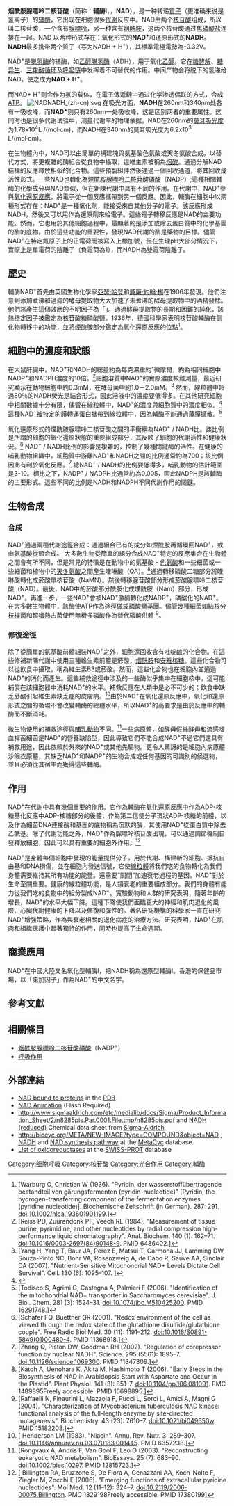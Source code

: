 {{noteTA|G1=Lifesciences}}

{{Chembox
| ImageFile =NAD+ phys.svg
| ImageSize = 200px 
| IUPACName = 
| OtherNames = 
| Section1 = {{Chembox Identifiers
| CASNo = 53-84-9
| CASNo_Ref = {{cascite|correct|CAS}}
| CASNo1 = 58-68-4
| CASNo1_Ref = {{cascite|changed|??}}
|  PubChem  =  925
|  SMILES  =  
|  MeSHName  =  Nicotinamide-Adenine+Dinucleotide
|  UNII_Ref  = {{fdacite|correct|FDA}}|  UNII  =  0U46U6E8UK
|  InChI  =  1/C21H27N7O14P2/c22-17-12-19(25-7-24-17)28(8-26-12)21-16(32)14(30)11(41-21)6-39-44(36,37)42-43(34,35)38-5-10-13(29)15(31)20(40-10)27-3-1-2-9(4-27)18(23)33/h1-4,7-8,10-11,13-16,20-21,29-32H,5-6H2,(H5-,22,23,24,25,33,34,35,36,37)/t10-,11-,13-,14-,15-,16-,20-,21-/m1/s1
|  InChIKey  =  BAWFJGJZGIEFAR-NNYOXOHSBR
|  StdInChI_Ref  = {{stdinchicite|correct|chemspider}}|  StdInChI  =  1S/C21H27N7O14P2/c22-17-12-19(25-7-24-17)28(8-26-12)21-16(32)14(30)11(41-21)6-39-44(36,37)42-43(34,35)38-5-10-13(29)15(31)20(40-10)27-3-1-2-9(4-27)18(23)33/h1-4,7-8,10-11,13-16,20-21,29-32H,5-6H2,(H5-,22,23,24,25,33,34,35,36,37)/t10-,11-,13-,14-,15-,16-,20-,21-/m1/s1
|  StdInChIKey_Ref  = {{stdinchicite|correct|chemspider}}|  StdInChIKey  =  BAWFJGJZGIEFAR-NNYOXOHSSA-N
|  ChemSpiderID_Ref  = {{chemspidercite|correct|chemspider}}|  ChemSpiderID  =  5681
|  ChEMBL_Ref  = {{ebicite|changed|EBI}}|  ChEMBL  =  1628272
|  IUPHAR_ligand  =  2451
|  DrugBank_Ref  = {{drugbankcite|correct|drugbank}}|  DrugBank  =  DB00157
|  KEGG_Ref  = {{keggcite|changed|kegg}}|  KEGG  =  C00003
|  ChEBI_Ref  = {{ebicite|changed|EBI}}|  ChEBI  =  16908
|  RTECS  =  UU3450000
}}
| Section2 = {{Chembox Properties
|   Formula = C<sub>21</sub>H<sub>27</sub>N<sub>7</sub>O<sub>14</sub>P<sub>2</sub>
|   MolarMass = 663.425
|   Appearance = 
|   Density = 
|   MeltingPt = 
|   BoilingPt = 
  }}
| Section3 = {{Chembox Hazards
|   Solubility = 
|   MainHazards = 
|   FlashPt = 
|   Autoignition = 
  }}
}}
'''烟酰胺腺嘌呤二核苷酸'''（简称：'''辅酶Ⅰ'''，{{lang-en|'''Nicotinamide adenine dinucleotide'''}}，'''NAD'''），是一种转递[[質子|質子]]（更准确来说是氢离子）的[[辅酶|辅酶]]，它出现在细胞很多[[代谢|代谢]]反应中。NAD由两个[[核苷酸|核苷酸]]组成，所以叫二核苷酸，一个含有[[腺嘌呤|腺嘌呤]]，另一种含有[[烟酰胺|烟酰胺]]，这两个核苷酸通过[[焦磷酸盐|焦磷酸盐]]连接在一起。NAD 以两种形式存在：氧化形式的'''NAD<sup>+</sup>'''和还原形式的'''NADH'''。'''NADH'''最多携带两个質子（写为NADH + H<sup>+</sup>），其[[標準電極電勢|標準電極電勢]]為-0.32V。
{{FileTA|NAD oxidation reduction|svg|left|200px|thumb|NAD的氧化和还原。}}

NAD<sup>+</sup>是[[脱氢酶|脱氢酶]]的辅酶，如[[乙醇脱氢酶|乙醇脱氢酶]]（ADH），用于氧化[[乙醇|乙醇]]。它在[[糖酵解|糖酵解]]、[[糖异生|糖异生]]、[[三羧酸循环|三羧酸循环]]及[[呼吸链|呼吸链]]中发挥着不可替代的作用。中间产物会将脱下的氢递给NAD，使之成为'''NAD + H<sup>+</sup>'''。

而NAD+ H<sup>+</sup>则会作为氢的载体，在[[電子傳遞鏈|電子傳遞鏈]]中通过化学渗透偶联的方式，合成[[三磷酸腺苷|ATP]]。
[[File:NADNADH_(zh-cn).svg|left]]
在吸光方面，'''NADH'''在260nm和340nm处各有一吸收峰，而'''NAD<sup>+</sup>'''则只有260nm一处吸收峰，这是区别两者的重要属性。这同时也是很多代谢试验中，测量代谢率的物理依据。NAD在260nm的[[莫耳吸光度|莫耳吸光度]]为1.78x10<sup>4</sup>L /(mol·cm)，而NADH在340nm的莫耳吸光度为6.2x10<sup>3</sup> L/(mol·cm)。

在生物體內中，NAD可以由簡單的構建塊與氨基酸色氨酸或天冬氨酸合成。以替代方式，將更複雜的酶組合從食物中攝取，這維生素被稱為[[烟酸|烟酸]]。通過分解NAD結構的反應釋放相似的化合物。這些預製組件然後通過一個回收通道，將其回收成活性形式。一些NAD也轉化為[[煙酰胺腺嘌呤二核苷酸磷酸|煙酰胺腺嘌呤二核苷酸磷酸]]（NADP）;這種相關輔酶的化學成分與NAD類似，但在新陳代謝中具有不同的作用。在代謝中，NAD<sup>+</sup>參與[[氧化还原反应|氧化還原反應]]，將電子從一個反應攜帶到另一個反應。因此，輔酶在細胞中以兩種形式存在：NAD<sup>+</sup>是一種氧化劑，能接受來自其他分子的電子。該反應形成NADH，然後又可以用作為還原劑來給電子。這些電子轉移反應是NAD的主要功能。然而，它也用於其他細胞過程中，最顯著的是添加或除去蛋白質中的化學基團的酶的底物。由於這些功能的重要性，發現NAD代謝的酶是藥物的目標。儘管NAD<sup>+</sup>在特定氮原子上的正電荷而被寫入上標加號，但在生理pH大部分情況下，實際上是單電荷的陰離子（負電荷為1），而NADH為雙電荷陰離子。
{{Clear|left}}

== 歷史 ==
輔酶NAD<sup>+</sup>首先由英國生物化學家[[亞瑟·哈登|亞瑟·哈登]]和[[威廉·約翰·楊|威廉·約翰·楊]]在1906年發現。他們注意到添加煮沸和過濾的酵母提取物大大加速了未煮沸的酵母提取物中的酒精發酵。他們將產生這個效應的不明因子為「{{link-en|輔酵|coferment}}」。通過酵母提取物的長期和困難的純化，該熱穩定因子被{{link-en|歐勒切爾匹|Hans von Euler-Chelpin}}鑑定為核苷酸糖磷酸鹽。1936年，德國科學家{{link-en|奧托·海因里希·沃堡|Otto Heinrich Warburg}}表明核苷酸輔酶在氫化物轉移中的功能，並將煙酰胺部分鑑定為氧化還原反應的位點<ref name="test11">[Warburg O, Christian W (1936). "Pyridin, der wasserstoffübertragende bestandteil von gärungsfermenten (pyridin-nucleotide)" [Pyridin, the hydrogen-transferring component of the fermentation enzymes (pyridine nucleotide)]. Biochemische Zeitschrift (in German). 287: 291. doi:10.1002/hlca.193601901199.]</ref>。

== 細胞中的濃度和狀態 ==
在大鼠肝臟中，NAD<sup>+</sup>和NADH的總量約為每克濕重約1微摩爾，約為相同細胞中NADP<sup>+</sup>和NADPH濃度的10倍。<ref name="test1">[Reiss PD, Zuurendonk PF, Veech RL (1984). "Measurement of tissue purine, pyrimidine, and other nucleotides by radial compression high-performance liquid chromatography". Anal. Biochem. 140 (1): 162–71. doi:10.1016/0003-2697(84)90148-9. PMID 6486402.]</ref>細胞溶質中NAD<sup>+</sup>的實際濃度較難測量，最近研究顯示在動物細胞中約0.3mM，在酵母菌中約1.0－2.0mM。<ref name="test2">[Yang H, Yang T, Baur JA, Perez E, Matsui T, Carmona JJ, Lamming DW, Souza-Pinto NC, Bohr VA, Rosenzweig A, de Cabo R, Sauve AA, Sinclair DA (2007). "Nutrient-Sensitive Mitochondrial NAD+ Levels Dictate Cell Survival". Cell. 130 (6): 1095–107. ]</ref> 然而，線粒體中超過80％的NADH熒光是結合形式，因此溶液中的濃度要低得多。在其他研究細胞中相關數據十分有限，儘管在線粒體中，NAD<sup>+</sup>的濃度與細胞質中的濃度相似。<ref>{{cite journal |vauthors=Yang H, Yang T, Baur JA, Perez E, Matsui T, Carmona JJ, Lamming DW, Souza-Pinto NC, Bohr VA, Rosenzweig A, de Cabo R, Sauve AA, Sinclair DA | title = Nutrient-Sensitive Mitochondrial NAD<sup>+</sup> Levels Dictate Cell Survival | journal = Cell | volume = 130 | issue = 6 | pages = 1095–107 | year = 2007 | pmid = 17889652 | pmc = 3366687 | doi = 10.1016/j.cell.2007.07.035 }}</ref>這種NAD<sup>+</sup>被特定的膜轉運蛋白攜帶到線粒體中，因為輔酶不能通過薄膜擴散。<ref name="test3">[Todisco S, Agrimi G, Castegna A, Palmieri F (2006). "Identification of the mitochondrial NAD+ transporter in Saccharomyces cerevisiae". J. Biol. Chem. 281 (3): 1524–31. doi:10.1074/jbc.M510425200. PMID 16291748.]</ref>

氧化還原形式的煙酰胺腺嘌呤二核苷酸之間的平衡稱為NAD<sup>+</sup> / NADH比。該比例是所謂的細胞的氧化還原狀態的重要組成部分，其反映了細胞的代謝活性和健康狀況。<ref name="test4">[Schafer FQ, Buettner GR (2001). "Redox environment of the cell as viewed through the redox state of the glutathione disulfide/glutathione couple". Free Radic Biol Med. 30 (11): 1191–212. doi:10.1016/S0891-5849(01)00480-4. PMID 11368918.]</ref> NAD<sup>+</sup> / NADH比例的影響是複雜的，控制了幾種關鍵酶的活性。在健康的哺乳動物組織中，細胞質中游離NAD<sup>+</sup>和NADH之間的比例通常約為700；該比例因此有利於氧化反應。<ref name="test5">[Zhang Q, Piston DW, Goodman RH (2002). "Regulation of corepressor function by nuclear NADH". Science. 295 (5561): 1895–7. doi:10.1126/science.1069300. PMID 11847309.]</ref> 總NAD<sup>+</sup> / NADH的比例要低得多，哺乳動物的估計範圍是3-10。相比之下，NADP<sup>+</sup> / NADPH比通常約為0.005，因此NADPH是該輔酶的主要形式。這些不同的比例是NADH和NADPH不同代謝作用的關鍵。

== 生物合成 ==

=== 合成 ===
NAD<sup>+</sup>通過兩種代謝途徑合成：通過組合已有的成分如[[煙酰胺|煙酰胺]]再循環回NAD<sup>+</sup>，或由氨基酸從頭合成。
大多數生物從簡單的組分合成NAD<sup>+</sup>特定的反應集合在生物體之間會有所不同，但是常見的特徵是在動物中的氨基酸 - [[色氨酸|色氨酸]]和一些細菌或一些細菌和植物中的[[天冬氨酸|天冬氨酸]]之間產生喹啉酸（QA）。<ref name="test6">[Katoh A, Uenohara K, Akita M, Hashimoto T (2006). "Early Steps in the Biosynthesis of NAD in Arabidopsis Start with Aspartate and Occur in the Plastid". Plant Physiol. 141 (3): 851–7. doi:10.1104/pp.106.081091. PMC 1489895Freely accessible. PMID 16698895.]</ref>通過轉移磷酸二糖部分將喹啉酸轉化成菸酸單核苷酸（NaMN）。然後轉移腺苷酸部分形成菸酸腺嘌呤二核苷酸（NAD）。最後，NAD中的菸酸部分酰胺化成煙酰胺（Nam）部分，形成NAD<sup>+</sup>。再進一步，一些NAD<sup>+</sup>會被NAD<sup>+</sup>激酶轉化成NADP<sup>+</sup>，磷酸化的NAD<sup>+</sup>。在大多數生物體中，該酶使ATP作為途徑做成磷酸鹽基團。儘管幾種細菌如[[結核分枝桿菌|結核分枝桿菌]]和[[超嗜熱古菌|超嗜熱古菌]]使用無機多磷酸作為替代磷酸供體 <ref name="test7">[Raffaelli N, Finaurini L, Mazzola F, Pucci L, Sorci L, Amici A, Magni G (2004). "Characterization of Mycobacterium tuberculosis NAD kinase: functional analysis of the full-length enzyme by site-directed mutagenesis". Biochemistry. 43 (23): 7610–7. doi:10.1021/bi049650w. PMID 15182203.]</ref>。

=== 修復途徑 ===
除了從簡單的氨基酸前體組裝NAD<sup>+</sup>之外，細胞還回收含有吡啶鹼的化合物。在這些修補新陳代謝中使用三種維生素前體是菸酸，[[烟酰胺|烟酰胺]]和[[安雅核糖|安雅核糖]]。這些化合物可以從飲食中攝取，稱為維生素B3或菸酸。然而，這些化合物也在細胞內並通過NAD<sup>+</sup>的消化而產生。這些補救途徑中涉及的一些酶似乎集中在細胞核中，這可能補償在該細胞器中消耗NAD<sup>+</sup>的水平。補救反應在人類中是必不可少的；飲食中缺乏菸酸引起維生素缺乏症的皮膚病。<ref name="test8">[ Henderson LM (1983). "Niacin". Annu. Rev. Nutr. 3: 289–307. doi:10.1146/annurev.nu.03.070183.001445. PMID 6357238.]</ref>由於NAD<sup>+</sup>在氧化還原反應中，氧化和還原形式之間的循環不會改變輔酶的總體水平，所以NAD<sup>+</sup>的高要求是由於反應中的輔酶而不斷消耗。

微生物使用的補救途徑與[[哺乳動物|哺乳動物]]不同。<ref name="test9">[Rongvaux A, Andris F, Van Gool F, Leo O (2003). "Reconstructing eukaryotic NAD metabolism". BioEssays. 25 (7): 683–90. doi:10.1002/bies.10297. PMID 12815723.]</ref>一些病原體，如酵母假絲酵母和流感嗜血桿菌細菌是NAD<sup>+</sup>的營養缺陷型，因此導致它們不能合成NAD<sup>+</sup>不過它們還具有補救用途，因此依賴於外來的NAD<sup>+</sup>或其他先驅物。更令人驚訝的是細胞內病原體沙眼衣原體，其缺乏NAD<sup>+</sup>和NADP<sup>+</sup>的生物合成或任何基因的可識別的候選物，並且必須從其宿主而獲得這些輔酶。

== 作用 ==
NAD<sup>+</sup>在代謝中具有幾個重要的作用。它作為輔酶在氧化還原反應中作為ADP-核糖基化反應中ADP-核糖部分的後體，作為第二信使分子環狀ADP-核糖的前體，以及作為細菌DNA連接酶和基團的底物稱為沉默的酶，其使用NAD<sup>+</sup>從蛋白質中除去乙酰基。除了代謝功能之外，NAD<sup>+</sup>作為腺嘌呤核苷酸出現，可以通過調節機制自發釋放細胞，因此可以具有重要的細胞外作用。<ref name="test10">[ Billington RA, Bruzzone S, De Flora A, Genazzani AA, Koch-Nolte F, Ziegler M, Zocchi E (2006). "Emerging functions of extracellular pyridine nucleotides". Mol Med. 12 (11–12): 324–7. doi:10.2119/2006-00075.Billington. PMC 1829198Freely accessible. PMID 17380199]</ref>

NAD<sup>+</sup>是身體每個細胞中發現的能量提供分子，用於代謝、構建新的細胞、抵抗自由基和DNA損傷，並在細胞內發送信號，它使[[線粒體|線粒體]]將我們吃的食物轉化為我們身體需要維持其所有功能的能量。還需要“關閉”加速衰老過程的基因。NAD<sup>+</sup>對於生命至關重要。健康的線粒體功能，是人類衰老的重要組成部分。我們的身體有能力從我們吃的食物中的組分製成NAD<sup>+</sup>。實驗動物和人群的研究表明，隨著年齡的增長，NAD<sup>+</sup>的水平大幅下降。這種下降使我們面臨更大的神經和肌肉退化的風險、心臟代謝健康的下降以及修復和彈性的。著名研究機構的科學家一直在研究NAD<sup>+</sup>增強策略，作為與衰老相關的退化病症的治療方法。研究表明，NAD<sup>+</sup>在肌肉和組織保護中起著獨特的作用，同時也提高了生命週期。

== 商業應用 ==
NAD<sup>+</sup>在中國大陸又名氧化型輔酶Ⅰ，把NADH稱為還原型輔酶Ⅰ。香港的保健品市場，以「諾加因子」作為NAD<sup>+</sup>的中文名字。

== 參考文獻 ==
{{Reflist|colwidth=30em}}

==相關條目==
* [[烟酰胺腺嘌呤二核苷酸磷酸|烟酰胺腺嘌呤二核苷酸磷酸]]（NADP<sup>+</sup>）
* [[呼吸作用|呼吸作用]]

==外部連結==
{{Commons category|Nicotinamide adenine dinucleotide}}
* [http://www.ebi.ac.uk/pdbe-srv/PDBeXplore/ligand/?ligand=NAD NAD bound to proteins] {{Wayback|url=http://www.ebi.ac.uk/pdbe-srv/PDBeXplore/ligand/?ligand=NAD |date=20130516012715 }} in the [[Protein_Data_Bank|PDB]]
* [https://web.archive.org/web/20110707060740/http://www.1lecture.com/Biochemistry/How%20the%20NAD%20Works/index.html NAD Animation] (Flash Required)
*http://www.sigmaaldrich.com/etc/medialib/docs/Sigma/Product_Information_Sheet/2/n8285pis.Par.0001.File.tmp/n8285pis.pdf {{Wayback|url=http://www.sigmaaldrich.com/etc/medialib/docs/Sigma/Product_Information_Sheet/2/n8285pis.Par.0001.File.tmp/n8285pis.pdf |date=20131019184507 }} and [http://www.sigmaaldrich.com/etc/medialib/docs/Sigma/Product_Information_Sheet/2/n4505pis.Par.0001.File.tmp/n4505pis.pdf NADH (reduced)] {{Wayback|url=http://www.sigmaaldrich.com/etc/medialib/docs/Sigma/Product_Information_Sheet/2/n4505pis.Par.0001.File.tmp/n4505pis.pdf |date=20131019184526 }} Chemical data sheet from [[Sigma-Aldrich|Sigma-Aldrich]]
*http://biocyc.org/META/NEW-IMAGE?type=COMPOUND&object=NAD {{Wayback|url=http://biocyc.org/META/NEW-IMAGE?type=COMPOUND&object=NAD |date=20210725035236 }}, [http://biocyc.org/META/NEW-IMAGE?type=COMPOUND&object=NADH NADH] {{Wayback|url=http://biocyc.org/META/NEW-IMAGE?type=COMPOUND&object=NADH |date=20210725031002 }} and [http://biocyc.org/META/NEW-IMAGE?type=PATHWAY&object=PWY-3502 NAD synthesis pathway] {{Wayback|url=http://biocyc.org/META/NEW-IMAGE?type=PATHWAY&object=PWY-3502 |date=20211102013535 }} at the [[MetaCyc|MetaCyc]] database
*[http://www.expasy.org/enzyme/1.-.-.- List of oxidoreductases] {{Wayback|url=http://www.expasy.org/enzyme/1.-.-.- |date=20101130025807 }} at the [[Swiss-Prot|SWISS-PROT]] database

{{酶辅因子}}

[[Category:细胞呼吸|Category:细胞呼吸]]
[[Category:核苷酸|Category:核苷酸]]
[[Category:光合作用|Category:光合作用]]
[[Category:輔酶|Category:輔酶]]